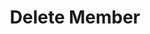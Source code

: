 ---
title: 'Delete Member'
openapi: delete /api/v1/orgs/organizations/{org_id}/projects/{project_id}/members/
---